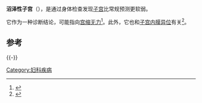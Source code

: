 '''沼泽性子宫'''（{{lang-en|boggy uterus}}），是通过身体检查发现[[子宫|子宫]]比常规预测更软弱。

它作为一种诊断结论，可能指向[[宫缩无力|宫缩无力]]<ref name="urlwww.calhoun.edu">{{cite web|url=http://www.calhoun.edu/distance/Internet/Hped/Nursing/NUR106/Care%20of%20Routine%20PP%20Client%20VHB%20sprg09.htm |title=www.calhoun.edu |work= |accessdate=2010-03-15 |deadurl=yes |archiveurl=https://web.archive.org/web/20110727001713/http://www.calhoun.edu/distance/Internet/Hped/Nursing/NUR106/Care%20of%20Routine%20PP%20Client%20VHB%20sprg09.htm |archivedate=2011-07-27 }}</ref>。此外，它也和[[子宫内膜异位|子宫内膜异位]]有关<ref name="urlAdenomyosis">{{cite web|url=http://www.med.nyu.edu/pelvicpaincenter/health/adenomyosis.html |title=Adenomyosis |work= |accessdate=2010-03-15 |deadurl=yes |archiveurl=https://web.archive.org/web/20090719094105/http://www.med.nyu.edu/pelvicpaincenter/health/adenomyosis.html |archivedate=2009-07-19 }}</ref>。

==参考==
{{reflist}}
{{-}}
{{生殖系统症状及标志}}
[[Category:妇科疾病|Category:妇科疾病]]